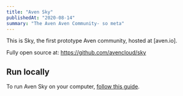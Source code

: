 ```yaml
---
title: "Aven Sky"
publishedAt: "2020-08-14"
summary: "The Aven Aven Community- so meta"
---
```


This is Sky, the first prototype Aven community, hosted at [aven.io].

Fully open source at: https://github.com/avencloud/sky

## Run locally

To run Aven Sky on your computer, [follow this guide](./run-sky).

<!--- © Eric Vicenti 2020. Licensed under Creative Commons CC BY-NC-SA 4.0 https://creativecommons.org/licenses/by-nc-sa/4.0/ -->
